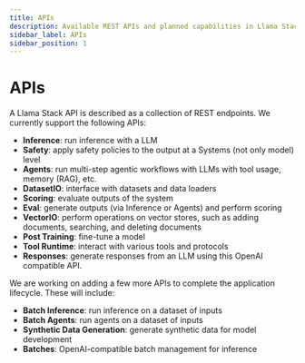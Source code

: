 ```yaml
---
title: APIs
description: Available REST APIs and planned capabilities in Llama Stack
sidebar_label: APIs
sidebar_position: 1
---
```


# APIs

A Llama Stack API is described as a collection of REST endpoints. We currently support the following APIs:

- **Inference**: run inference with a LLM
- **Safety**: apply safety policies to the output at a Systems (not only model) level
- **Agents**: run multi-step agentic workflows with LLMs with tool usage, memory (RAG), etc.
- **DatasetIO**: interface with datasets and data loaders
- **Scoring**: evaluate outputs of the system
- **Eval**: generate outputs (via Inference or Agents) and perform scoring
- **VectorIO**: perform operations on vector stores, such as adding documents, searching, and deleting documents
- **Post Training**: fine-tune a model
- **Tool Runtime**: interact with various tools and protocols
- **Responses**: generate responses from an LLM using this OpenAI compatible API.

We are working on adding a few more APIs to complete the application lifecycle. These will include:
- **Batch Inference**: run inference on a dataset of inputs
- **Batch Agents**: run agents on a dataset of inputs
- **Synthetic Data Generation**: generate synthetic data for model development
- **Batches**: OpenAI-compatible batch management for inference
